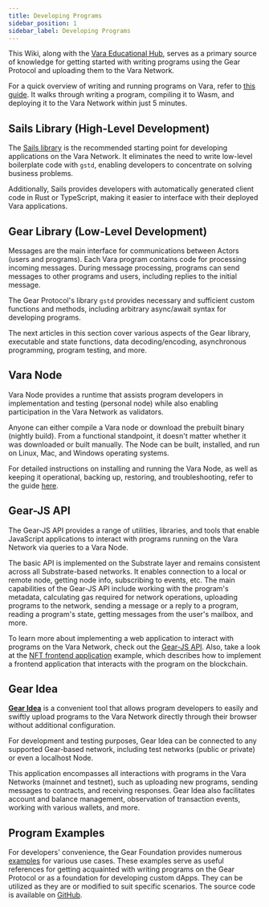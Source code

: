 ```yaml
---
title: Developing Programs
sidebar_position: 1
sidebar_label: Developing Programs
---
```


This Wiki, along with the [Vara Educational Hub](https://vara.network/education-hub), serves as a primary source of knowledge for getting started with writing programs using the Gear Protocol and uploading them to the Vara Network.

For a quick overview of writing and running programs on Vara, refer to [this guide](/docs/getting-started-in-5-minutes.md). It walks through writing a program, compiling it to Wasm, and deploying it to the Vara Network within just 5 minutes.

## Sails Library (High-Level Development)

The [Sails library](/docs/build/sails) is the recommended starting point for developing applications on the Vara
Network.
It eliminates the need to write low-level boilerplate code with `gstd`, enabling developers to concentrate on solving business problems.

Additionally, Sails provides developers with automatically generated client code in Rust or TypeScript, making it easier to interface with their deployed Vara applications.

## Gear Library (Low-Level Development)

Messages are the main interface for communications between Actors (users and programs). Each Vara program contains code for processing incoming messages. During message processing, programs can send messages to other programs and users, including replies to the initial message.

The Gear Protocol's library `gstd` provides necessary and sufficient custom functions and methods, including arbitrary async/await syntax for developing programs.

The next articles in this section cover various aspects of the Gear library, executable and state functions, data decoding/encoding, asynchronous programming, program testing, and more.

## Vara Node

Vara Node provides a runtime that assists program developers in implementation and testing (personal node) while also enabling participation in the Vara Network as validators.

Anyone can either compile a Vara node or download the prebuilt binary (nightly build). From a functional standpoint, it doesn't matter whether it was downloaded or built manually. The Node can be built, installed, and run on Linux, Mac, and Windows operating systems.

For detailed instructions on installing and running the Vara Node, as well as keeping it operational, backing up, restoring, and troubleshooting, refer to the guide [here](/docs/node/node.mdx).

## Gear-JS API

The Gear-JS API provides a range of utilities, libraries, and tools that enable JavaScript applications to interact with programs running on the Vara Network via queries to a Vara Node.

The basic API is implemented on the Substrate layer and remains consistent across all Substrate-based networks. It enables connection to a local or remote node, getting node info, subscribing to events, etc. The main capabilities of the Gear-JS API include working with the program's metadata, calculating gas required for network operations, uploading programs to the network, sending a message or a reply to a program, reading a program's state, getting messages from the user's mailbox, and more.

To learn more about implementing a web application to interact with programs on the Vara Network, check out the [Gear-JS API](/docs/api). Also, take a look at the [NFT frontend application](/docs/examples/NFTs/nft-marketplace/nft-application.md) example, which describes how to implement a frontend application that interacts with the program on the blockchain.

## Gear Idea

**[Gear Idea](https://idea.gear-tech.io/)** is a convenient tool that allows program developers to easily and swiftly upload programs to the Vara Network directly through their browser without additional configuration.

For development and testing purposes, Gear Idea can be connected to any supported Gear-based network, including test networks (public or private) or even a localhost Node.

This application encompasses all interactions with programs in the Vara Networks (mainnet and testnet), such as uploading new programs, sending messages to contracts, and receiving responses. Gear Idea also facilitates account and balance management, observation of transaction events, working with various wallets, and more.

## Program Examples

For developers' convenience, the Gear Foundation provides numerous [examples](/docs/examples/examples.mdx) for various use cases. These examples serve as useful references for getting acquainted with writing programs on the Gear Protocol or as a foundation for developing custom dApps. They can be utilized as they are or modified to suit specific scenarios. The source code is available on [GitHub](https://github.com/gear-foundation).
